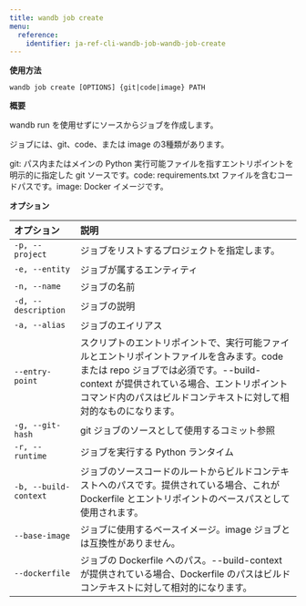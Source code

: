```yaml
---
title: wandb job create
menu:
  reference:
    identifier: ja-ref-cli-wandb-job-wandb-job-create
---
```


**使用方法**

`wandb job create [OPTIONS] {git|code|image} PATH`

**概要**

wandb run を使用せずにソースからジョブを作成します。

ジョブには、git、code、または image の3種類があります。

git: パス内またはメインの Python 実行可能ファイルを指すエントリポイントを明示的に指定した git ソースです。code: requirements.txt ファイルを含むコードパスです。image: Docker イメージです。

**オプション**

| **オプション** | **説明** |
| :--- | :--- |
| `-p, --project` | ジョブをリストするプロジェクトを指定します。 |
| `-e, --entity` | ジョブが属するエンティティ |
| `-n, --name` | ジョブの名前 |
| `-d, --description` | ジョブの説明 |
| `-a, --alias` | ジョブのエイリアス |
| `--entry-point` | スクリプトのエントリポイントで、実行可能ファイルとエントリポイントファイルを含みます。code または repo ジョブでは必須です。--build-context が提供されている場合、エントリポイントコマンド内のパスはビルドコンテキストに対して相対的なものになります。 |
| `-g, --git-hash` | git ジョブのソースとして使用するコミット参照 |
| `-r, --runtime` | ジョブを実行する Python ランタイム |
| `-b, --build-context` | ジョブのソースコードのルートからビルドコンテキストへのパスです。提供されている場合、これが Dockerfile とエントリポイントのベースパスとして使用されます。 |
| `--base-image` | ジョブに使用するベースイメージ。image ジョブとは互換性がありません。 |
| `--dockerfile` | ジョブの Dockerfile へのパス。--build-context が提供されている場合、Dockerfile のパスはビルドコンテキストに対して相対的になります。 |
